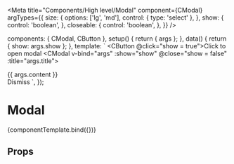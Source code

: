 
<Meta
  title="Components/High level/Modal"
  component={CModal}
  argTypes={{
    size: {
      options: ['lg', 'md'],
      control: { type: 'select' },
    },
    show: {
      control: 'boolean',
    },
    closeable: {
      control: 'boolean',
    },
  }}
/>

<!--- Component template -->

  components: { CModal, CButton },
  setup() {
    return { args };
  },
  data() {
    return { show: args.show };
  },
  template: `
<CButton @click="show = true">Click to open modal</CButton>
<CModal v-bind="args" :show="show" @close="show = false" :title="args.title">
  <div class="flex items-center">{{ args.content }}</div>
  <CButton v-if="!args.closeable" class="mt-4" @click="show = false">Dismiss</CButton>
</CModal>
  `,
});

<!--- Component documentation -->

# Modal

<Canvas withSource="open">
  <Story
    name="Overview"
    args={{
      size: 'md',
      title: 'Modal title',
      content: 'Modal content',
      show: false,
      closeable: true,
    }}
  >
    {componentTemplate.bind({})}
  </Story>
</Canvas>

## Props

<ArgsTable story="Overview" />

